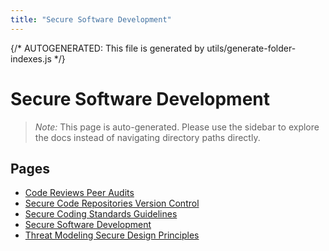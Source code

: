 ```yaml
---
title: "Secure Software Development"
---
```


{/* AUTOGENERATED: This file is generated by utils/generate-folder-indexes.js */}

# Secure Software Development

> _Note:_ This page is auto-generated. Please use the sidebar to explore the docs instead of navigating directory paths directly.

## Pages

- [Code Reviews Peer Audits](/secure-software-development/code-reviews-peer-audits)
- [Secure Code Repositories Version Control](/secure-software-development/secure-code-repositories-version-control)
- [Secure Coding Standards Guidelines](/secure-software-development/secure-coding-standards-guidelines)
- [Secure Software Development](/secure-software-development/overview)
- [Threat Modeling Secure Design Principles](/secure-software-development/threat-modeling-secure-design-principles)
